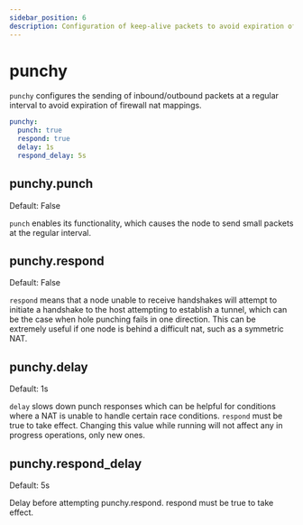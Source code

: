 ```yaml
---
sidebar_position: 6
description: Configuration of keep-alive packets to avoid expiration of firewall and NAT mappings
---
```



# punchy

`punchy` configures the sending of inbound/outbound packets at a regular interval to avoid expiration of firewall nat
mappings.

```yml
punchy:
  punch: true
  respond: true
  delay: 1s
  respond_delay: 5s
```

## punchy.punch

<Pill className="mb-24">Default: False</Pill>

`punch` enables its functionality, which causes the node to send small packets at the regular interval.

## punchy.respond

<Pill className="mb-24">Default: False</Pill>

`respond` means that a node unable to receive handshakes will attempt to initiate a handshake to the host attempting to
establish a tunnel, which can be the case when hole punching fails in one direction. This can be extremely useful if one
node is behind a difficult nat, such as a symmetric NAT.

## punchy.delay

<Pill className="mb-24">Default: 1s</Pill>

`delay` slows down punch responses which can be helpful for conditions where a NAT is unable to handle certain race
conditions. `respond` must be true to take effect. Changing this value while running will not affect any in progress
operations, only new ones.

## punchy.respond_delay

<Pill className="mb-24">Default: 5s</Pill>

Delay before attempting punchy.respond. respond must be true to take effect.
